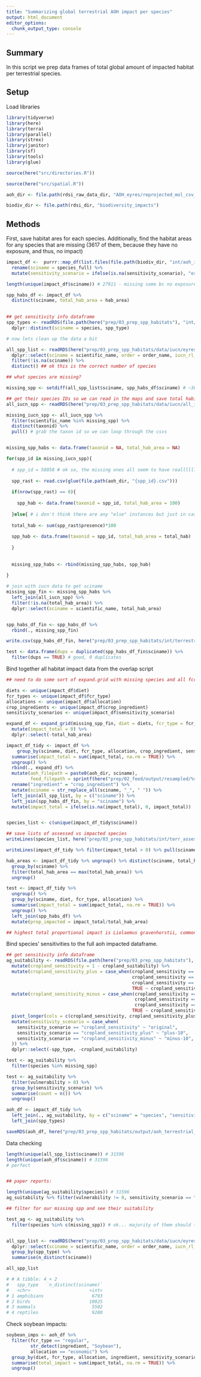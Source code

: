 ```yaml
---
title: "Summarizing global terrestrial AOH impact per species"
output: html_document
editor_options: 
  chunk_output_type: console
---
```


## Summary

In this script we prep data frames of total global amount of impacted habitat per terrestrial species.


## Setup

Load libraries

```r

library(tidyverse)
library(here)
library(terra)
library(parallel)
library(strex)
library(janitor)
library(sf)
library(tools)
library(glue)

source(here("src/directories.R"))

source(here("src/spatial.R"))

aoh_dir <- file.path(rdsi_raw_data_dir, "AOH_eyres/reprojected_mol_csv_fin/")

biodiv_dir <- file.path(rdsi_dir, "biodiversity_impacts")
```

## Methods 

First, save habitat ares for each species. Additionally, find the habitat areas for any species that are missing (3617 of them, because they have no exposure, and thus, no impact)

```r

impact_df <-  purrr::map_df(list.files(file.path(biodiv_dir, "int/aoh_impacts_terrestrial/"), full.names = TRUE), readRDS) %>%
  rename(sciname = species_full) %>%
  mutate(sensitivity_scenario = ifelse(is.na(sensitivity_scenario), "original", sensitivity_scenario))

length(unique(impact_df$sciname)) # 27911 - missing some bc no exposure

spp_habs_df <- impact_df %>%
  distinct(sciname, total_hab_area = hab_area)

  
## get sensitivity info dataframe
spp_types <- readRDS(file.path(here("prep/03_prep_spp_habitats"), "int/terrestrial_spp_habitat_suitability.rds")) %>%
  dplyr::distinct(sciname = species, spp_type)

# now lets clean up the data a bit 

all_spp_list <- readRDS(here("prep/03_prep_spp_habitats/data/iucn/eyres_iucn_spp.rds")) %>%
  dplyr::select(sciname = scientific_name, order = order_name, iucn_rl_cat = category) %>%
  filter(!is.na(sciname)) %>%
  distinct() ## ok this is the correct number of species

## what species are missing? 

missing_spp <- setdiff(all_spp_list$sciname, spp_habs_df$sciname) # ~3685 species missing

## get their species IDs so we can read in the maps and save total habitat area
all_iucn_spp <- readRDS(here("prep/03_prep_spp_habitats/data/iucn/all_iucn_spp.rds"))

missing_iucn_spp <- all_iucn_spp %>%
  filter(scientific_name %in% missing_spp) %>%
  distinct(taxonid) %>%
  pull() # grab the taxon id so we can loop through the csvs


missing_spp_habs <- data.frame(taxonid = NA, total_hab_area = NA)

for(spp_id in missing_iucn_spp){
  
  # spp_id = 58058 # ok so, the missing ones all seem to have realllllly small habitats, and that's why they don't show. We will just save those as having 100km2 of habitat as this is the minimum amount a species could have with our resolution... And assume no habitat area impact.
  
  spp_rast <- read.csv(glue(file.path(aoh_dir, "{spp_id}.csv")))
  
  if(nrow(spp_rast) == 0){
    
    spp_hab <- data.frame(taxonid = spp_id, total_hab_area = 100)
    
  }else{ # i don't think there are any "else" instances but just in case
  
  total_hab <- sum(spp_rast$presence)*100
  
  spp_hab <- data.frame(taxonid = spp_id, total_hab_area = total_hab)
    
  }
  
  
  missing_spp_habs <- rbind(missing_spp_habs, spp_hab)
  
}

# join with iucn data to get sciname
missing_spp_fin <- missing_spp_habs %>%
  left_join(all_iucn_spp) %>%
  filter(!is.na(total_hab_area)) %>%
  dplyr::select(sciname = scientific_name, total_hab_area)


spp_habs_df_fin <- spp_habs_df %>%
  rbind(., missing_spp_fin)

write.csv(spp_habs_df_fin, here("prep/03_prep_spp_habitats/int/terrestrial_habitat_areas.csv"), row.names = FALSE)

test <- data.frame(dups = duplicated(spp_habs_df_fin$sciname)) %>%
  filter(dups == TRUE) # good, 0 duplicates

```

Bind together all habitat impact data from the overlap script

```r

## need to do some sort of expand.grid with missing species and all fcr/diet scenarios

diets <- unique(impact_df$diet)
fcr_types <- unique(impact_df$fcr_type)
allocations <- unique(impact_df$allocation)
crop_ingredients <- unique(impact_df$crop_ingredient)
sensitivity_scenarios <- unique(impact_df$sensitivity_scenario)

expand_df <- expand_grid(missing_spp_fin, diet = diets, fcr_type = fcr_types, allocation = allocations, crop_ingredient = crop_ingredients, sensitivity_scenario = sensitivity_scenarios) %>%
  mutate(impact_total = 0) %>%
  dplyr::select(-total_hab_area)

impact_df_tidy <- impact_df %>%
    group_by(sciname, diet, fcr_type, allocation, crop_ingredient, sensitivity_scenario) %>%
  summarise(impact_total = sum(impact_total, na.rm = TRUE)) %>%
  ungroup() %>%
  rbind(., expand_df) %>%
  mutate(aoh_filepath = paste0(aoh_dir, sciname), 
         feed_filepath = sprintf(here("prep/02_feed/output/resampled/%s/%s/%s_%s_A.tif"), diet, fcr_type, crop_ingredient, allocation)) %>%
  rename("ingredient" = "crop_ingredient") %>%
  mutate(sciname = str_replace_all(sciname, "_", " ")) %>%
  left_join(all_spp_list, by = c("sciname")) %>%
  left_join(spp_habs_df_fin, by = "sciname") %>%
  mutate(impact_total = ifelse(is.na(impact_total), 0, impact_total))


species_list <- c(unique(impact_df_tidy$sciname))

## save lists of assessed vs impacted species 
writeLines(species_list, here("prep/03_prep_spp_habitats/int/terr_assessed_species_list.txt"))

writeLines(impact_df_tidy %>% filter(impact_total > 0) %>% pull(sciname) %>% unique(), here("prep/03_prep_spp_habitats/int/terr_impacted_species_list.txt"))

hab_areas <- impact_df_tidy %>% ungroup() %>% distinct(sciname, total_hab_area) %>%
  group_by(sciname) %>%
  filter(total_hab_area == max(total_hab_area)) %>%
  ungroup()

test <- impact_df_tidy %>%
  ungroup() %>%
  group_by(sciname, diet, fcr_type, allocation) %>%
  summarise(impact_total = sum(impact_total, na.rm = TRUE)) %>%
  ungroup() %>%
  left_join(spp_habs_df) %>% 
  mutate(prop_impacted = impact_total/total_hab_area)

## highest total proportional impact is Liolaemus gravenhorstii, commonly known as Gravenhorst's tree iguana. ~1.1% of its habitat is impacted under plant-dominant, regular, economic. 
```


Bind species' sensitivities to the full aoh impacted dataframe. 

```r

## get sensitivity info dataframe
ag_suitability <- readRDS(file.path(here("prep/03_prep_spp_habitats"), "int/terrestrial_spp_habitat_suitability.rds")) %>%
  mutate(cropland_sensitivity = 1 - cropland_suitability) %>%
  mutate(cropland_sensitivity_plus = case_when(cropland_sensitivity == 0 ~ 0.1,
                                               cropland_sensitivity == 0.5 ~ 0.6, 
                                               cropland_sensitivity == 1 ~ 1,
                                               TRUE ~ cropland_sensitivity)) %>%
  mutate(cropland_sensitivity_minus = case_when(cropland_sensitivity == 0 ~ 0,
                                                cropland_sensitivity == 0.5 ~ 0.4, 
                                                cropland_sensitivity == 1 ~ 0.9,
                                               TRUE ~ cropland_sensitivity)) %>%
  pivot_longer(cols = c(cropland_sensitivity, cropland_sensitivity_plus, cropland_sensitivity_minus), names_to = "sensitivity_scenario", values_to = "vulnerability") %>%
  mutate(sensitivity_scenario = case_when(
    sensitivity_scenario == "cropland_sensitivity" ~ "original",
    sensitivity_scenario == "cropland_sensitivity_plus" ~ "plus-10",
    sensitivity_scenario == "cropland_sensitivity_minus" ~ "minus-10",
  )) %>%
  dplyr::select(-spp_type, -cropland_suitability)

test <- ag_suitability %>%
  filter(species %in% missing_spp) 

test <- ag_suitability %>%
  filter(vulnerability > 0) %>%
  group_by(sensitivity_scenario) %>% 
  summarise(count = n()) %>% 
  ungroup()

aoh_df <- impact_df_tidy %>%
  left_join(., ag_suitability, by = c("sciname" = "species", "sensitivity_scenario")) %>%
  left_join(spp_types)

saveRDS(aoh_df, here("prep/03_prep_spp_habitats/output/aoh_terrestrial_impact.rds")) # save as rds to save space

```

Data checking 

```r
length(unique(all_spp_list$sciname)) # 31596
length(unique(aoh_df$sciname)) # 31596
# perfect


## paper reports: 

length(unique(ag_suitability$species)) # 31596
ag_suitability %>% filter(vulnerability != 0, sensitivity_scenario == "original") %>% pull(species) %>% unique() %>% length() # 26413

## filter for our missing spp and see their suitability

test_ag <- ag_suitability %>% 
  filter(species %in% c(missing_spp)) # ok... majority of them should theoretically be impacted... does this just mean there was literally no overlap at all? Yes


all_spp_list <- readRDS(here("prep/03_prep_spp_habitats/data/iucn/eyres_iucn_spp.rds")) %>%
  dplyr::select(sciname = scientific_name, order = order_name, iucn_rl_cat = category, spp_type) %>%
  group_by(spp_type) %>%
  summarise(n_distinct(sciname))

all_spp_list

# # A tibble: 4 × 2
#   spp_type   `n_distinct(sciname)`
#   <chr>                      <int>
# 1 amphibians                  6793
# 2 birds                      10025
# 3 mammals                     5502
# 4 reptiles                    9280

```

Check soybean impacts:

```r

soybean_imps <- aoh_df %>%
  filter(fcr_type == "regular",
         str_detect(ingredient, "Soybean"),
         allocation == "economic") %>%
  group_by(diet, fcr_type, allocation, ingredient, sensitivity_scenario) %>%
  summarise(total_impact = sum(impact_total, na.rm = TRUE)) %>%
  ungroup()

```
